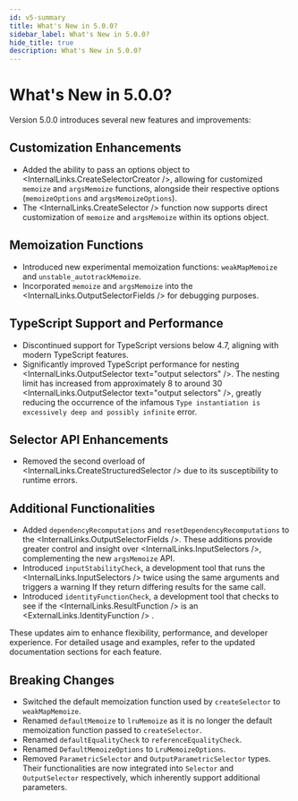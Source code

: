 ```yaml
---
id: v5-summary
title: What's New in 5.0.0?
sidebar_label: What's New in 5.0.0?
hide_title: true
description: What's New in 5.0.0?
---
```



# What's New in 5.0.0?

Version 5.0.0 introduces several new features and improvements:

## Customization Enhancements

- Added the ability to pass an options object to <InternalLinks.CreateSelectorCreator />, allowing for customized `memoize` and `argsMemoize` functions, alongside their respective options (`memoizeOptions` and `argsMemoizeOptions`).
- The <InternalLinks.CreateSelector /> function now supports direct customization of `memoize` and `argsMemoize` within its options object.

## Memoization Functions

- Introduced new experimental memoization functions: `weakMapMemoize` and `unstable_autotrackMemoize`.
- Incorporated `memoize` and `argsMemoize` into the <InternalLinks.OutputSelectorFields /> for debugging purposes.

## TypeScript Support and Performance

- Discontinued support for TypeScript versions below 4.7, aligning with modern TypeScript features.
- Significantly improved TypeScript performance for nesting <InternalLinks.OutputSelector text="output selectors" />. The nesting limit has increased from approximately 8 to around 30 <InternalLinks.OutputSelector text="output selectors" />, greatly reducing the occurrence of the infamous `Type instantiation is excessively deep and possibly infinite` error.

## Selector API Enhancements

- Removed the second overload of <InternalLinks.CreateStructuredSelector /> due to its susceptibility to runtime errors.

## Additional Functionalities

- Added `dependencyRecomputations` and `resetDependencyRecomputations` to the <InternalLinks.OutputSelectorFields />. These additions provide greater control and insight over <InternalLinks.InputSelectors />, complementing the new `argsMemoize` API.
- Introduced `inputStabilityCheck`, a development tool that runs the <InternalLinks.InputSelectors /> twice using the same arguments and triggers a warning If they return differing results for the same call.
- Introduced `identityFunctionCheck`, a development tool that checks to see if the <InternalLinks.ResultFunction /> is an <ExternalLinks.IdentityFunction /> .

These updates aim to enhance flexibility, performance, and developer experience. For detailed usage and examples, refer to the updated documentation sections for each feature.

## Breaking Changes

- Switched the default memoization function used by `createSelector` to `weakMapMemoize`.
- Renamed `defaultMemoize` to `lruMemoize` as it is no longer the default memoization function passed to `createSelector`.
- Renamed `defaultEqualityCheck` to `referenceEqualityCheck`.
- Renamed `DefaultMemoizeOptions` to `LruMemoizeOptions`.
- Removed `ParametricSelector` and `OutputParametricSelector` types. Their functionalities are now integrated into `Selector` and `OutputSelector` respectively, which inherently support additional parameters.
